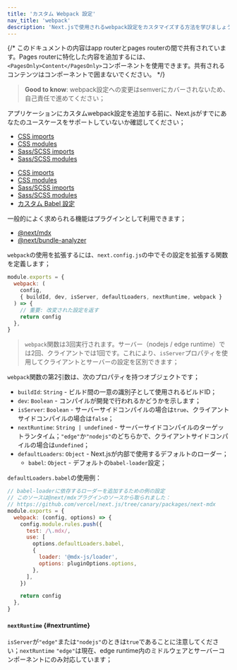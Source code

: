 ```yaml
---
title: 'カスタム Webpack 設定'
nav_title: 'webpack'
description: 'Next.jsで使用されるwebpack設定をカスタマイズする方法を学びましょう'
---
```


{/* このドキュメントの内容はapp routerとpages routerの間で共有されています。Pages routerに特化した内容を追加するには、`<PagesOnly>Content</PagesOnly>`コンポーネントを使用できます。共有されるコンテンツはコンポーネントで囲まないでください。 */}

> **Good to know**: webpack設定への変更はsemverにカバーされないため、自己責任で進めてください；

アプリケーションにカスタムwebpack設定を追加する前に、Next.jsがすでにあなたのユースケースをサポートしていないか確認してください；

<AppOnly>

- [CSS imports](/docs/app/building-your-application/styling/css)
- [CSS modules](/docs/app/building-your-application/styling/css#css-modules)
- [Sass/SCSS imports](/docs/app/building-your-application/styling/sass)
- [Sass/SCSS modules](/docs/app/building-your-application/styling/sass)

</AppOnly>

<PagesOnly>

- [CSS imports](https://nextjs.org/docs/canary/pages/building-your-application/styling)
- [CSS modules](https://nextjs.org/docs/canary/pages/building-your-application/styling/css-modules)
- [Sass/SCSS imports](https://nextjs.org/docs/canary/pages/building-your-application/styling/sass)
- [Sass/SCSS modules](https://nextjs.org/docs/canary/pages/building-your-application/styling/sass)
- [カスタム Babel 設定](https://nextjs.org/docs/canary/pages/building-your-application/configuring/babel)

</PagesOnly>

一般的によく求められる機能はプラグインとして利用できます；

- [@next/mdx](https://github.com/vercel/next.js/tree/canary/packages/next-mdx)
- [@next/bundle-analyzer](https://github.com/vercel/next.js/tree/canary/packages/next-bundle-analyzer)

`webpack`の使用を拡張するには、`next.config.js`の中でその設定を拡張する関数を定義します；

```js title="next.config.js"
module.exports = {
  webpack: (
    config,
    { buildId, dev, isServer, defaultLoaders, nextRuntime, webpack }
  ) => {
    // 重要: 改変された設定を返す
    return config
  },
}
```

> `webpack`関数は3回実行されます。サーバー（nodejs / edge runtime）では2回、クライアントでは1回です。これにより、`isServer`プロパティを使用してクライアントとサーバーの設定を区別できます；

`webpack`関数の第2引数は、次のプロパティを持つオブジェクトです；

- `buildId`: `String` - ビルド間の一意の識別子として使用されるビルドID；
- `dev`: `Boolean` - コンパイルが開発で行われるかどうかを示します；
- `isServer`: `Boolean` - サーバーサイドコンパイルの場合は`true`、クライアントサイドコンパイルの場合は`false`；
- `nextRuntime`: `String | undefined` - サーバーサイドコンパイルのターゲットランタイム；`"edge"`か`"nodejs"`のどちらかで、クライアントサイドコンパイルの場合は`undefined`；
- `defaultLoaders`: `Object` - Next.jsが内部で使用するデフォルトのローダー；
  - `babel`: `Object` - デフォルトの`babel-loader`設定；

`defaultLoaders.babel`の使用例：

```js
// babel-loaderに依存するローダーを追加するための例の設定
// このソースは@next/mdxプラグインのソースから取られました：
// https://github.com/vercel/next.js/tree/canary/packages/next-mdx
module.exports = {
  webpack: (config, options) => {
    config.module.rules.push({
      test: /\.mdx/,
      use: [
        options.defaultLoaders.babel,
        {
          loader: '@mdx-js/loader',
          options: pluginOptions.options,
        },
      ],
    })

    return config
  },
}
```

#### `nextRuntime` {#nextruntime}

`isServer`が`"edge"`または`"nodejs"`のときは`true`であることに注意してください；`nextRuntime` `"edge"`は現在、edge runtime内のミドルウェアとサーバーコンポーネントにのみ対応しています；
